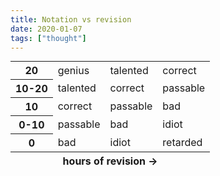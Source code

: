```yaml
---
title: Notation vs revision
date: 2020-01-07
tags: ["thought"]
---
```


<table style="margin: auto">
<style>{`
  .genius{
    background-color: #00FF00;
  }
  .talented{
    background-color: #66FF33;
  }
  .correct{
    background-color: #CCFF66;
  }
  .passable{
    background-color: #FFCC33;
  }
  .bad{
    background-color: #FF9966;
  }
  .idiot{
    background-color: #FF6633;
  }
  .retarded {
    background-color: #FF0000;
  }
`}
</style>
  <tbody>
    <tr>
      <th>20</th>
      <td class="genius">genius</td>
      <td class="talented">talented</td>
      <td class="correct">correct</td>
    </tr>
    <tr>
      <th>10-20</th>
      <td class="talented">talented</td>
      <td class="correct">correct</td>
      <td class="passable">passable</td>
    </tr>
    <tr>
      <th>10</th>
      <td class="correct">correct</td>
      <td class="passable">passable</td>
      <td class="bad">bad</td>
    </tr>
    <tr>
      <th>0-10</th>
      <td class="passable">passable</td>
      <td class="bad">bad</td>
      <td class="idiot">idiot</td>
    </tr>
    <tr>
      <th>0</th>
      <td class="bad">bad</td>
      <td class="idiot">idiot</td>
      <td class="retarded">retarded</td>
    </tr>
  </tbody>
  <tfoot>
    <tr>
      <th scope="row" colspan="4">hours of revision -></th>
    </tr>
  </tfoot>
</table>
